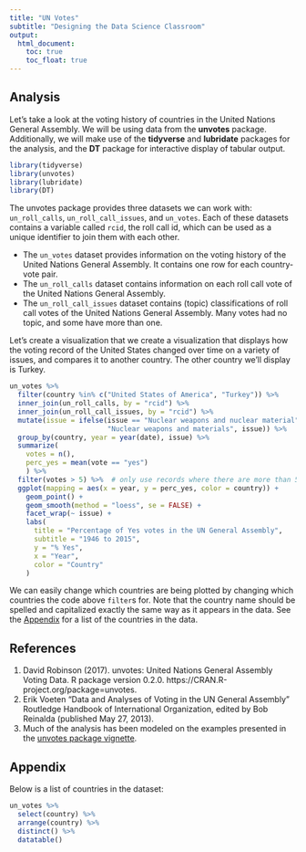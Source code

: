 ```yaml
---
title: "UN Votes"
subtitle: "Designing the Data Science Classroom"
output: 
  html_document:
    toc: true
    toc_float: true
---
```

  
## Analysis
  
Let's take a look at the voting history of countries in the United Nations General Assembly. We will be using data from the __unvotes__ package. Additionally, we will make use of the __tidyverse__ and __lubridate__ packages for the analysis, and the __DT__ package for interactive display of tabular output.

```r
library(tidyverse)
library(unvotes)
library(lubridate)
library(DT)
```

The unvotes package provides three datasets we can work with: `un_roll_calls`, `un_roll_call_issues`, and `un_votes`. Each of these datasets contains a variable called `rcid`, the roll call id, which can be used as a unique identifier to join them with each other.

- The `un_votes` dataset provides information on the voting history of the United Nations General Assembly. It contains one row for each country-vote pair.
- The `un_roll_calls` dataset contains information on each roll call vote of the United Nations General Assembly.
- The `un_roll_call_issues` dataset contains (topic) classifications of roll call votes of the United Nations General Assembly. Many votes had no topic, and some have more than one.

Let's create a visualization that we create a visualization that displays how the voting record of the United States changed over time on a variety of issues, and compares it to another country. The other country we'll display is Turkey.

```r
un_votes %>%
  filter(country %in% c("United States of America", "Turkey")) %>%
  inner_join(un_roll_calls, by = "rcid") %>%
  inner_join(un_roll_call_issues, by = "rcid") %>%
  mutate(issue = ifelse(issue == "Nuclear weapons and nuclear material",
                        "Nuclear weapons and materials", issue)) %>%
  group_by(country, year = year(date), issue) %>%
  summarize(
    votes = n(),
    perc_yes = mean(vote == "yes")
    ) %>%
  filter(votes > 5) %>%  # only use records where there are more than 5 votes
  ggplot(mapping = aes(x = year, y = perc_yes, color = country)) +
    geom_point() +
    geom_smooth(method = "loess", se = FALSE) +
    facet_wrap(~ issue) +
    labs(
      title = "Percentage of Yes votes in the UN General Assembly",
      subtitle = "1946 to 2015",
      y = "% Yes",
      x = "Year",
      color = "Country"
    )
```

We can easily change which countries are being plotted by changing which countries the code above `filter`s for. Note that the country name should be spelled and capitalized exactly the same way as it appears in the data. See the [Appendix](#appendix) for a list of the countries in the data.

## References

1. David Robinson (2017). unvotes: United Nations General Assembly Voting Data. R package version 0.2.0. https://CRAN.R-project.org/package=unvotes.
2. Erik Voeten "Data and Analyses of Voting in the UN General Assembly" Routledge Handbook of International Organization, edited by Bob Reinalda (published May 27, 2013).
3. Much of the analysis has been modeled on the examples presented in the [unvotes package vignette](https://cran.r-project.org/web/packages/unvotes/vignettes/unvotes.html).

## Appendix {#appendix}

Below is a list of countries in the dataset:

```r
un_votes %>% 
  select(country) %>%
  arrange(country) %>% 
  distinct() %>%
  datatable()
```
